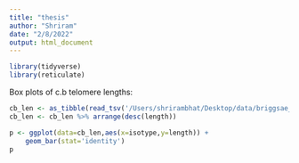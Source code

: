 ```yaml
---
title: "thesis"
author: "Shriram"
date: "2/8/2022"
output: html_document
---
```




```r
library(tidyverse)
library(reticulate)
```

Box plots of c.b telomere lengths: 

```r
cb_len <- as_tibble(read_tsv('/Users/shrirambhat/Desktop/data/briggsae_QX1410_telomere_length.tsv'))
cb_len <- cb_len %>% arrange(desc(length))
```
```r
p <- ggplot(data=cb_len,aes(x=isotype,y=length)) +
    geom_bar(stat='identity')
p
```

